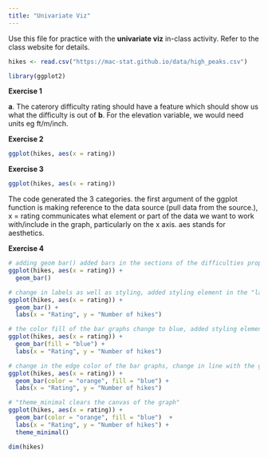 ```yaml
---
title: "Univariate Viz"
---
```


Use this file for practice with the **univariate viz** in-class activity.  Refer to the class website for details.

```r
hikes <- read.csv("https://mac-stat.github.io/data/high_peaks.csv")
```

```r
library(ggplot2)
```



**Exercise 1** 

**a**.  The caterory difficulty rating should have a feature which should show us what the difficulty is out of
**b**. For the elevation variable, we would need units eg ft/m/inch.

**Exercise 2**

```r
ggplot(hikes, aes(x = rating))
```


**Exercise 3** 

```r
ggplot(hikes, aes(x = rating))
```
The code generated the 3 categories. the first argument of the ggplot function is making reference to the data source (pull data from the source.), 
x = rating communicates what element or part of the data we want to work with/include in the graph, particularly on the x axis.
aes stands for aesthetics.

**Exercise 4**

```r
# adding geom bar() added bars in the sections of the difficulties proportional to their count on the dataset.
ggplot(hikes, aes(x = rating)) +
  geom_bar()
```
```r
# change in labels as well as styling, added styling element in the "labs" line.
ggplot(hikes, aes(x = rating)) +
  geom_bar() +
  labs(x = "Rating", y = "Number of hikes")
```

```r
# the color fill of the bar graphs change to blue, added styling element in the "geom_bar line"
ggplot(hikes, aes(x = rating)) +
  geom_bar(fill = "blue") +
  labs(x = "Rating", y = "Number of hikes")
```
```r
# change in the edge color of the bar graphs, change in line with the geom bar
ggplot(hikes, aes(x = rating)) +
  geom_bar(color = "orange", fill = "blue") +
  labs(x = "Rating", y = "Number of hikes")
```
  
```r
# "theme_minimal clears the canvas of the graph"
ggplot(hikes, aes(x = rating)) +
  geom_bar(color = "orange", fill = "blue")  +
  labs(x = "Rating", y = "Number of hikes") +
  theme_minimal()
```


```r
dim(hikes)
```




